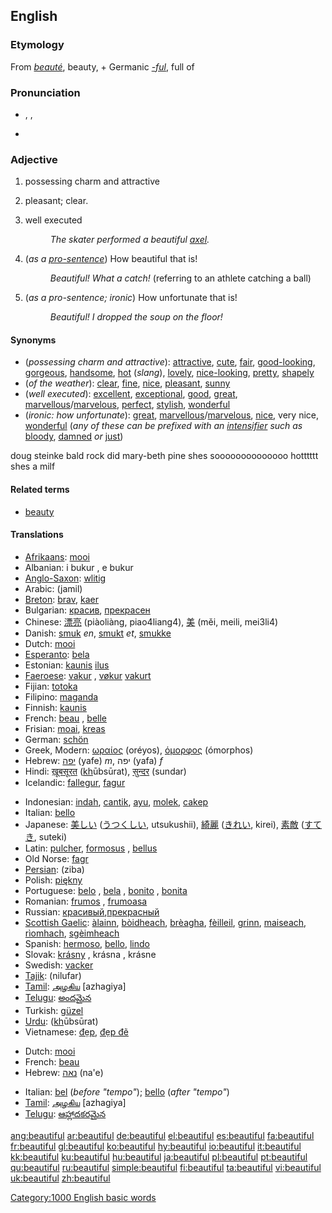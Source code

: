 ==English==

{{rank|England|sense|ten|422|beautiful|possible|mark|followed}}

===Etymology===
From {{F.}} ''[[beauté]]'', beauty, + Germanic ''[[-ful]]'', full of

===Pronunciation===
*{{AHD|byo͞oʹtĭ-fəl}}, {{IPA|/ˈbjuːtɪfəl/}}, {{SAMPA|/"bju:tIf@l/}}
*{{audio|en-us-beautiful.ogg|Audio (US)}}

===Adjective===
{{en-adj}}

#possessing charm and attractive
#{{cattag|of the weather}} pleasant; clear.
#well executed
#:''The skater performed a beautiful [[axel]].''
#<!--not an interjection-->(''as a [[pro-sentence]]'') How beautiful that is!
#:''Beautiful! What a catch!'' (referring to an athlete catching a ball)
#<!--not an interjection-->(''as a pro-sentence; ironic'') How unfortunate that is!
#:''Beautiful! I dropped the soup on the floor!''

====Synonyms====
*(''possessing charm and attractive''): [[attractive]], [[cute]], [[fair]], [[good-looking]], [[gorgeous]], [[handsome]], [[hot]] (''slang''), [[lovely]], [[nice-looking]], [[pretty]], [[shapely]]
*(''of the weather''): [[clear]], [[fine]], [[nice]], [[pleasant]], [[sunny]]
*(''well executed''): [[excellent]], [[exceptional]], [[good]], [[great]], [[marvellous]]/[[marvelous]], [[perfect]], [[stylish]], [[wonderful]]
*(''ironic: how unfortunate''): [[great]], [[marvellous]]/[[marvelous]], [[nice]], very nice, [[wonderful]] (''any of these can be prefixed with an [[intensifier]] such as'' [[bloody]], [[damned]] ''or'' [[just]])

doug steinke bald rock did mary-beth pine shes soooooooooooooo hotttttt shes a milf



====Related terms====
*[[beauty]]

====Translations====
{{trans-top|possessing charm and attractive}}
*[[Afrikaans]]: [[mooi]]
*Albanian:  i bukur {{m}}, e bukur {{f}}
*[[Anglo-Saxon]]: [[wlitig]]
*Arabic: {{ARchar|[[جميل]]}} (jamil)
*[[Breton]]: [[brav]], [[kaer]]
*Bulgarian: [[красив]], [[прекрасен]]
*Chinese: [[漂亮]] (piàoliàng, piao4liang4), [[美]] (měi, meili, mei3li4)
*Danish: [[smuk]] ''en'', [[smukt]] ''et'', [[smukke]] {{p}}
*Dutch: [[mooi]]
*[[Esperanto]]: [[bela]]
*Estonian: [[kaunis]] [[ilus]]
*[[Faeroese]]: [[vakur]] {{m}}, [[vøkur]] {{f}} [[vakurt]] {{n}}
*Fijian: [[totoka]]
*Filipino: [[maganda]]
*Finnish: [[kaunis]]
*French: [[beau]] {{m}}, [[belle]] {{f}}
*Frisian: [[moai]], [[kreas]]
*German: [[schön]]
*Greek, Modern: [[ωραίος]] {{m}} (oréyos), [[όμορφος]] {{m}} (ómorphos)
*Hebrew: [[יפה]] (yafe) ''m'', יפה (yafa) ''f''
*Hindi: [[ख़ूबसूरत]] (<u>kh</u>ūbsūrat), [[सुन्दर]] (sundar)
*Icelandic: [[fallegur]], [[fagur]]
{{trans-mid}}
*Indonesian: [[indah]], [[cantik]], [[ayu]], [[molek]], [[cakep]]
*Italian: [[bello]]
*Japanese: [[美しい]] ([[うつくしい]], utsukushii), [[綺麗]] ([[きれい]], kirei), [[素敵]] ([[すてき]], suteki)
*Latin: [[pulcher]], [[formosus]] {{m}}, [[bellus]] {{m}}
*Old Norse: [[fagr]]
*[[Persian]]: {{FAchar|[[زیبا]]}} (ziba)
*Polish: [[piękny]]
*Portuguese: [[belo]] {{m}}, [[bela]] {{f}}, [[bonito]] {{m}}, [[bonita]] {{f}}
*Romanian: [[frumos]] {{m}}, [[frumoasa]] {{f}}
*Russian: [[красивый]],[[прекрасный]]
*[[Scottish Gaelic]]: [[àlainn]], [[bòidheach]], [[brèagha]], [[fèilleil]], [[grinn]], [[maiseach]], [[rìomhach]], [[sgèimheach]]
*Spanish: [[hermoso]], [[bello]], [[lindo]]
*Slovak: [[krásny]] {{m}}, krásna {{f}}, krásne {{n}}
*Swedish: [[vacker]]
*[[Tajik]]: {{FAchar|[[نیلوفار]]}} (nilufar)
*[[Tamil]]: [[அழகிய]] [azhagiya]
*[[Telugu]]: [[అందమైన]]
*Turkish: [[güzel]]
*[[Urdu]]: {{URchar|[[خوبصورت]]}} (<u>kh</u>ūbsūrat)
*Vietnamese: [[đẹp]], [[đẹp đẽ]]
{{trans-bottom}}

{{trans-top|of weather: pleasant, clear}}
*Dutch: [[mooi]]
*French: [[beau]] {{m}}
*Hebrew: [[נאה]] (na'e)
{{trans-mid}}
*Italian: [[bel]] (''before "tempo"''); [[bello]] (''after "tempo"'')
*[[Tamil]]: [[அழகிய]] [azhagiya]
*[[Telugu]]: [[ఆహ్లాదకరమైన]]
{{trans-bottom}}

{{trans-top|well executed}}
{{trans-mid}}
{{trans-bottom}}

{{trans-top|ironic: how unfortunate}}
{{trans-mid}}
{{trans-bottom}}

[[Category:1000 English basic words]]

[[ang:beautiful]]
[[ar:beautiful]]
[[de:beautiful]]
[[el:beautiful]]
[[es:beautiful]]
[[fa:beautiful]]
[[fr:beautiful]]
[[gl:beautiful]]
[[ko:beautiful]]
[[hy:beautiful]]
[[io:beautiful]]
[[it:beautiful]]
[[kk:beautiful]]
[[ku:beautiful]]
[[hu:beautiful]]
[[ja:beautiful]]
[[pl:beautiful]]
[[pt:beautiful]]
[[qu:beautiful]]
[[ru:beautiful]]
[[simple:beautiful]]
[[fi:beautiful]]
[[ta:beautiful]]
[[vi:beautiful]]
[[uk:beautiful]]
[[zh:beautiful]]